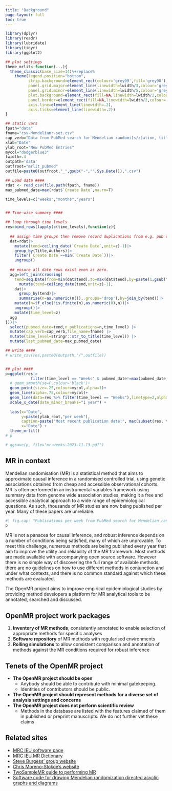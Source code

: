 ```yaml
---
title: "Background"
page-layout: full
toc: true
---
```


```r
library(dplyr)
library(readr)
library(lubridate)
library(tidyr)
library(ggplot2)

## plot settings
theme_mrlit<-function(...){
  theme_classic(base_size=14)%+replace%
    theme(legend.position="bottom",
          strip.background=element_rect(colour='grey99',fill='grey98'),
          panel.grid.major=element_line(linewidth=lwidth/3,colour='grey'),
          panel.grid.minor=element_line(linewidth=lwidth/5,colour='grey'),
          plot.background=element_rect(fill=NA,linewidth=lwidth/2,colour='grey'),
          panel.border=element_rect(fill=NA,linewidth=lwidth/2,colour='grey'),
          axis.line=element_line(linewidth=.2),
          axis.ticks=element_line(linewidth=.2))
}

## static vars
fpath="data"
fname="csv-Mendelianr-set.csv"
cap_verb="Data from PubMed search for Mendelian randomi[s/z]ation, title only. "
xlab="Date"
ylab_root="New PubMed Entries"
mycol="dodgerblue3"
lwidth=.4
outpath='data'
outfroot="mrlit_pubmed"
outfile=paste0(outfroot,"_",gsub("-","",Sys.Date()),".csv")

## Load data ####
rdat <- read_csv(file.path(fpath, fname))
max_pubmed_date=max(rdat$`Create Date`,na.rm=T)

time_levels=c("weeks","months","years")


## Time-wise summary ####

## loop through time levels
res=bind_rows(lapply(c(time_levels),function(z){
  
  ## assign time groups then remove record duplications from e.g. pub comments
  dat=rdat|>
    mutate(tend=ceiling_date(`Create Date`,unit=z)-1)|> 
    group_by(Title,Authors)|>
    filter(`Create Date`==min(`Create Date`))|>
    ungroup()
  
  ## ensure all date rows exist even as zero.
  agg=left_join(crossing(
    tend=seq.Date(from=min(dat$tend),to=max(dat$tend),by=paste(1,gsub("s$","",z))))|>
      mutate(tend=ceiling_date(tend,unit=z)-1),
    dat|>
      group_by(tend)|>
      summarise(n=as.numeric(n()),.groups='drop'),by=join_by(tend))|>
    mutate(n=if_else(!is.finite(n),as.numeric(0),n))|>
    ungroup()|> 
    mutate(time_level=z) 
  agg
}))|> 
  select(pubmed_date=tend,n_publications=n,time_level) |> 
  mutate(cap_verb=cap_verb,file_name=fname) |> 
  mutate(time_level=stringr::str_to_title(time_level)) |> 
  mutate(last_pubmed_date=max_pubmed_date)

## write ####
# write_csv(res,paste0(outpath,"/",outfile))


## plot ####
p=ggplot(res|> 
           filter(time_level == "Weeks" & pubmed_date!=max(pubmed_date,na.rm=F)),aes(pubmed_date,n_publications))+
  # geom_smooth(se=F,colour='black')+
  geom_point(size=.25,colour=mycol,alpha=1)+
  geom_line(alpha=.75,colour=mycol)+
  geom_line(data=res %>% filter(time_level == "Weeks"),linetype=2,alpha=.75,colour=mycol)+
  scale_x_date(date_minor_breaks="1 year") +
  
  labs(x="Date",
       y=paste(ylab_root,"per week"),
       caption=paste("Most recent publication date:", max(subset(res, time_level=="Weeks")$pubmed_date)),
       x="Date") +
  theme_mrlit()
# p

# ggsave(p, file="mr-weeks-2023-11-13.pdf")

```

## MR in context

Mendelian randomisation (MR) is a statistical method that aims to approximate causal inference in a randomised controlled trial, using genetic associations obtained from cheap and accessible observational cohorts. MR is often performed in an instrumental variables framework using summary data from genome wide association studies, making it a free and accessible analytical approach to a wide range of epidemiological questions. As such, thousands of MR studies are now being published per year. Many of these papers are unreliable.

```r
#| fig.cap: "Publications per week from PubMed search for Mendelian randomi[s/z]ation, title only. Credits [@MR_lit](https://twitter.com/Mendelian_lit)"
p
```

MR is not a panacea for causal inference, and robust inference depends on a number of conditions being satisfied, many of which are unprovable. To meet this challenge, numerous methods are being published every year that aim to improve the utility and reliability of the MR framework. Most methods are made available with accompanying open source software. However there is no simple way of discovering the full range of available methods, there are no guidelines on how to use different methods in conjunction and under what contexts, and there is no common standard against which these methods are evaluated.

The OpenMR project aims to improve empirical epidemiological studies by providing method developers a platform for MR analytical tools to be annotated, searched and discussed.

## OpenMR project work packages

1. **Inventory of MR methods**, consistently annotated to enable selection of appropriate methods for specific analyses
2. **Software repository** of MR methods with regularised environments
3. **Rolling simulations** to allow consistent comparison and annotation of methods against the MR conditions required for robust inference


## Tenets of the OpenMR project

- **The OpenMR project should be open**
    - Anybody should be able to contribute with minimal gatekeeping.
    - Identities of contributors should be public.
- **The OpenMR project should represent methods for a diverse set of analysis settings and concerns**
- **The OpenMR project does not perform scientific review**
    - Methods in the database are listed with the features claimed of them in published or preprint manuscripts. We do not further vet these claims

## Related sites

* [MRC IEU software page](https://mrcieu.github.io/#software-overview)
* [MRC IEU MR Dictionary](https://mr-dictionary.mrcieu.ac.uk)
* [Steve Burgess' group website](https://www.mendelianrandomization.com/index.php/software-code)
* [Chris Moreno-Stokoe's website](https://www.morenostok.io/mrsoftwarelist.html)
* [TwoSampleMR guide to performing MR](https://mrcieu.github.io/TwoSampleMR/)
* [Software code for drawing Mendelian randomization directed acyclic graphs and diagrams](https://remlapmot.github.io/mrdags/)
